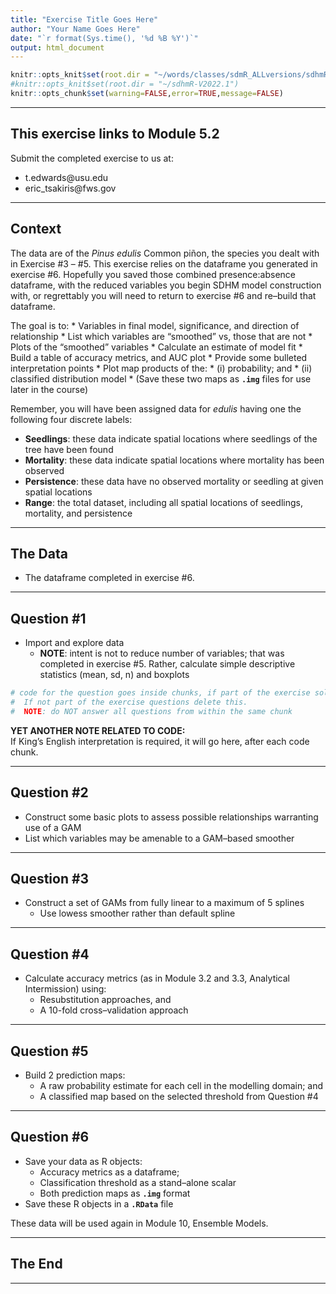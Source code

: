 ```yaml
---
title: "Exercise Title Goes Here"
author: "Your Name Goes Here"
date: "`r format(Sys.time(), '%d %B %Y')`"
output: html_document
---
```


<!-- These are global options  
       set root directory here 
       NOTE mine is active; yours is commented out
       change the path to reflect your CPU,
       then comment out or delete mine
--> 
```r
knitr::opts_knit$set(root.dir = "~/words/classes/sdmR_ALLversions/sdhmR-V2022.1")
#knitr::opts_knit$set(root.dir = "~/sdhmR-V2022.1")
knitr::opts_chunk$set(warning=FALSE,error=TRUE,message=FALSE)
```

---

## This exercise links to Module 5.2

Submit the completed exercise to us at:

* t.edwards@usu.edu 
* eric_tsakiris@fws.gov  

---

## Context

The data are of the *Pinus edulis* Common piñon, the species you dealt with in Exercise #3 -- #5.  This exercise relies on the dataframe you generated in exercise #6.  Hopefully you saved those combined presence:absence dataframe, with the reduced variables you begin SDHM model construction with, or regrettably you will need to return to exercise #6 and re--build that dataframe.

The goal is to:
* Variables in final model, significance, and direction of relationship
  * List which variables are "smoothed" vs, those that are not
* Plots of the "smoothed" variables
* Calculate an estimate of model fit
* Build a table of accuracy metrics, and AUC plot
* Provide some bulleted interpretation points
* Plot map products of the:
  * (i) probability; and 
  * (ii) classified distribution model
  * (Save these two maps as **`.img`** files for use later in the course)


Remember, you will have been assigned data for *edulis* having one the following four discrete labels:

* **Seedlings**:  these data indicate spatial locations where seedlings of the tree have been found
* **Mortality**: these data indicate spatial locations where mortality has been observed
* **Persistence**: these data have no observed mortality or seedling at given spatial locations
* **Range**: the total dataset, including all spatial locations of seedlings, mortality, and persistence

---

## The Data

* The dataframe completed in exercise #6.

---

## Question #1

* Import and explore data
  * **NOTE**:  intent is not to reduce number of variables; that was completed in exercise #5.  Rather, calculate simple descriptive statistics (mean, sd, n) and boxplots


```r
# code for the question goes inside chunks, if part of the exercise solution.
#  If not part of the exercise questions delete this.
#  NOTE: do NOT answer all questions from within the same chunk
```

**YET ANOTHER NOTE RELATED TO CODE:**  
If King's English interpretation is required, it will go here, after each code chunk.

---

## Question #2

* Construct some basic plots to assess possible relationships warranting use of a GAM
* List which variables may be amenable to a GAM--based smoother

---

## Question #3

* Construct a set of GAMs from fully linear to a maximum of 5 splines
  * Use lowess smoother rather than default spline

---

## Question #4

* Calculate accuracy metrics (as in Module 3.2 and 3.3, Analytical Intermission) using:
  * Resubstitution approaches, and
  * A 10-fold cross--validation approach

---

## Question #5

* Build 2 prediction maps:
  * A raw probability estimate for each cell in the modelling domain; and
  * A classified map based on the selected threshold from Question #4

---

## Question #6

* Save your data as R objects:
  * Accuracy metrics as a dataframe;
  * Classification threshold as a stand--alone scalar
  * Both prediction maps as **`.img`** format
* Save these R objects in a **`.RData`** file

These data will be used again in Module 10, Ensemble Models.

---

## The End

---
